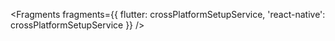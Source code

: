 
<Fragments
  fragments={{
    flutter: crossPlatformSetupService,
    'react-native': crossPlatformSetupService
  }}
/>
